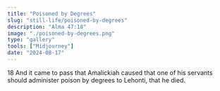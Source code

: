 ```yaml
---
title: "Poisoned by Degrees"
slug: "still-life/poisoned-by-degrees"
description: "Alma 47:18"
image: "./poisoned-by-degrees.png"
type: "gallery"
tools: ["Midjourney"]
date: "2024-08-17"
---
```


18 And it came to pass that Amalickiah caused that one of his servants should administer poison by degrees to Lehonti, that he died.
